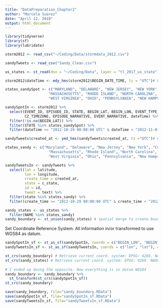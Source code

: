 ```yaml
---
title: "DataPreparation_Chapter2"
author: "Marcela Suarez"
date: "April 12, 2018"
output: html_document
---
```


```r
library(tidyverse)
library(sf)
library(lubridate)
```

```r
storm2012 <- read_csv("~/Coding/Data/stormdata_2012.csv")
```

```r
sandyTweets <- read_csv("Sandy_Clean.csv")
```

```r
us_states <- st_read(dsn = "~/Coding/Data", layer = "tl_2017_us_state") # Read shapefile
```


```r
storm2012$dateTime <- mdy_hms(storm2012$BEGIN_DATE_TIME, tz = "UTC")# Format date/time

states_sandySpot <- c("MARYLAND", "DELAWARE", "NEW JERSEY", "NEW YORK", "CONNECTICUT",
                    "MASSACHUSETTS", "RHODE ISLAND", "NORTH CAROLINA", "VIRGINIA",
                    "WEST VIRGINIA", "OHIO", "PENNSYLVANIA", "NEW HAMPSHIRE", "DISTRICT OF COLUMBIA")

sandySpotIn <- storm2012 %>%
  select(EVENT_ID, EPISODE_ID, STATE, BEGIN_LAT, BEGIN_LON, EVENT_TYPE, 
         CZ_TIMEZONE, EPISODE_NARRATIVE, EVENT_NARRATIVE, dateTime) %>% 
  filter(!is.na(BEGIN_LAT)) %>%
  filter(STATE %in% states_sandySpot) %>% 
  filter(dateTime >= "2012-10-29 00:00:00 UTC" & dateTime < "2012-11-01 00:00:00 UTC")
```

```r
sandyTweets$created_at <- ymd_hms(sandyTweets$created_at, tz ="UTC")# Format date/time

states_sandy <- c("Maryland", "Delaware", "New Jersey", "New York", "Connecticut", 
                    "Massachusetts", "Rhode Island", "North Carolina", "Virginia", 
                    "West Virginia", "Ohio", "Pennsylvania", "New Hampshire", "District of Columbia") # ha! had to include WDC for the map.

sandyTweetsIn <- sandyTweets %>% 
  select(lat = latitude, 
         lon = longitude, 
         create_time = created_at, 
         state = c_state,
         id = id,
         tweet = text) %>% 
  filter(state %in% states_sandy) %>%
  filter(create_time >= "2012-10-29 00:00:00 UTC" & create_time < "2012-11-01 00:00:00 UTC")
```

```r
sandy_states <- us_states %>% 
  filter(NAME %in% states_sandy)
sandy_boundary <- st_union(sandy_states) # spatial merge to create boundary
```

Set Coordinate Reference System. All information in/or transformed to use WGS84 as datum.

```r
sandySpotIn_sf <- st_as_sf(sandySpotIn, coords = c("BEGIN_LON", "BEGIN_LAT"), crs = 4326) # Coords = ("x","y"). Also set WGS84 as datum. 
sandyTweetsIn_sf <- st_as_sf(sandyTweetsIn, coords = c("lon", "lat"), crs = 4326) # Coords = ("x","y"). Also set WGS84 as datum. 

st_crs(sandy_boundary) # Retrieve current coord. system: EPSG: 4269. NAD83
st_crs(sandy_states) # Retrieve current coord. system: EPSG: 4269. NAD83
  
# I ended up doing the opposite. Now everything is in datum WGS84
sandy_boundary <- sandy_boundary %>%
  st_transform(st_crs(sandySpotIn_sf))
st_crs(sandy_boundary)
```

```r
save(sandy_boundary, file="sandy_boundary.RData")
save(sandySpotIn_sf, file="sandySpotIn_sf.RData")
save(sandyTweetsIn_sf, file="sandyTweetsIn_sf.RData")
```

